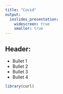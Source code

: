 ```yaml
---
title: "Covid"
output:
  ioslides_presentation:
    widescreen: true
    smaller: true
---
```


## Header:
* Bullet 1
* Bullet 2
* Bullet 3
* Bullet 4

```r
library(curl)
```
